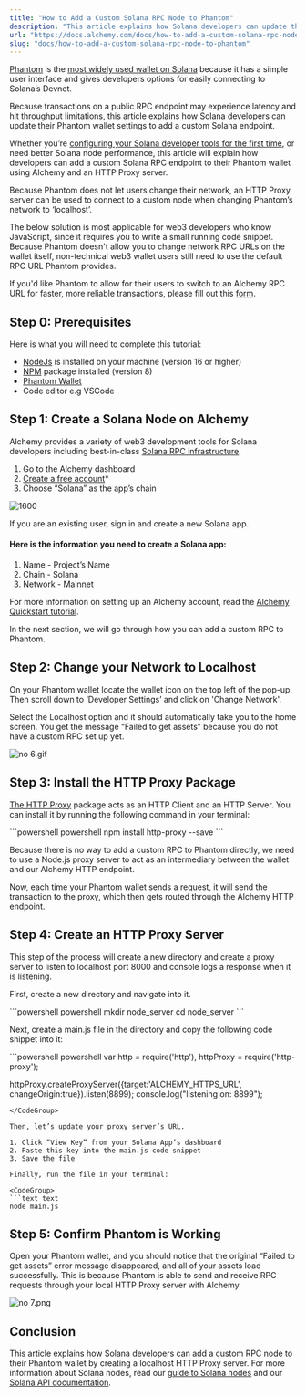 ```yaml
---
title: "How to Add a Custom Solana RPC Node to Phantom"
description: "This article explains how Solana developers can update their Phantom wallet settings to add a custom Solana endpoint."
url: "https://docs.alchemy.com/docs/how-to-add-a-custom-solana-rpc-node-to-phantom"
slug: "docs/how-to-add-a-custom-solana-rpc-node-to-phantom"
---
```


[Phantom](https://www.alchemy.com/dapps/phantom) is the [most widely used wallet on Solana](https://www.alchemy.com/list-of/wallets-on-solana) because it has a simple user interface and gives developers options for easily connecting to Solana’s Devnet.

Because transactions on a public RPC endpoint may experience latency and hit throughput limitations, this article explains how Solana developers can update their Phantom wallet settings to add a custom Solana endpoint.

Whether you’re [configuring your Solana developer tools for the first time](/docs/how-to-setup-your-solana-development-environment), or need better Solana node performance, this article will explain how developers can add a custom Solana RPC endpoint to their Phantom wallet using Alchemy and an HTTP Proxy server.

Because Phantom does not let users change their network, an HTTP Proxy server can be used to connect to a custom node when changing Phantom’s network to ‘localhost’.

<Info>
  The below solution is most applicable for web3 developers who know JavaScript, since it requires you to write a small running code snippet. Because Phantom doesn't allow you to change network RPC URLs on the wallet itself, non-technical web3 wallet users still need to use the default RPC URL Phantom provides.

  If you'd like Phantom to allow for their users to switch to an Alchemy RPC URL for faster, more reliable transactions, please fill out this [form](https://forms.gle/PM2YTp8e2eFRhMQ26).
</Info>

## Step 0: Prerequisites

Here is what you will need to complete this tutorial:

* [NodeJs](https://nodejs.org/en/download/) is installed on your machine (version 16 or higher)
* [NPM](https://nodejs.org/en/download/) package installed (version 8)
* [Phantom Wallet](https://phantom.app/)
* Code editor e.g VSCode

## Step 1: Create a Solana Node on Alchemy

Alchemy provides a variety of web3 development tools for Solana developers including best-in-class [Solana RPC infrastructure](https://www.alchemy.com/overviews/solana-rpc).

1. Go to the Alchemy dashboard
2. [Create a free account](https://dashboard.alchemy.com/signup/?a=3fa1fe4577)\*
3. Choose “Solana” as the app’s chain

![1600](58f1d62-no_5.png "no 5.png")

<Info>
  If you are an existing user, sign in and create a new Solana app.
</Info>

#### Here is the information you need to create a Solana app:

1. Name - Project’s Name
2. Chain - Solana
3. Network - Mainnet

For more information on setting up an Alchemy account, read the [Alchemy Quickstart tutorial](/docs/alchemy-quickstart-guide).

In the next section, we will go through how you can add a custom RPC to Phantom.

## Step 2: Change your Network to Localhost

On your Phantom wallet locate the wallet icon on the top left of the pop-up. Then scroll down to ‘Developer Settings’ and click on 'Change Network'.

Select the Localhost option and it should automatically take you to the home screen. You get the message “Failed to get assets” because you do not have a custom RPC set up yet.

![](c91f9cd-no_6.gif "no 6.gif")

## Step 3: Install the HTTP Proxy Package

[The HTTP Proxy](https://www.npmjs.com/package/http-proxy) package acts as an HTTP Client and an HTTP Server. You can install it by running the following command in your terminal:

<CodeGroup>
  ```powershell powershell
  npm install http-proxy --save
  ```
</CodeGroup>

Because there is no way to add a custom RPC to Phantom directly, we need to use a Node.js proxy server to act as an intermediary between the wallet and our Alchemy HTTP endpoint.

Now, each time your Phantom wallet sends a request, it will send the transaction to the proxy, which then gets routed through the Alchemy HTTP endpoint.

## Step 4: Create an HTTP Proxy Server

This step of the process will create a new directory and create a proxy server to listen to localhost port 8000 and console logs a response when it is listening.

First, create a new directory and navigate into it.

<CodeGroup>
  ```powershell powershell
  mkdir node_server
  cd node_server
  ```
</CodeGroup>

Next, create a main.js file in the directory and copy the following code snippet into it:

<CodeGroup>
  ```powershell powershell
  var http = require('http'),
  httpProxy = require('http-proxy');

  httpProxy.createProxyServer({target:'ALCHEMY_HTTPS_URL', changeOrigin:true}).listen(8899);
  console.log("listening on: 8899");
  ```
</CodeGroup>

Then, let’s update your proxy server’s URL.

1. Click “View Key” from your Solana App’s dashboard
2. Paste this key into the main.js code snippet
3. Save the file

Finally, run the file in your terminal:

<CodeGroup>
  ```text text
  node main.js
  ```
</CodeGroup>

## Step 5: Confirm Phantom is Working

Open your Phantom wallet, and you should notice that the original “Failed to get assets” error message disappeared, and all of your assets load successfully. This is because Phantom is able to send and receive RPC requests through your local HTTP Proxy server with Alchemy.

![](79f501e-no_7.png "no 7.png")

## Conclusion

This article explains how Solana developers can add a custom RPC node to their Phantom wallet by creating a localhost HTTP Proxy server. For more information about Solana nodes, read our [guide to Solana nodes](https://www.alchemy.com/overviews/solana-nodes) and our [Solana API documentation](/reference/solana-api-quickstart).
